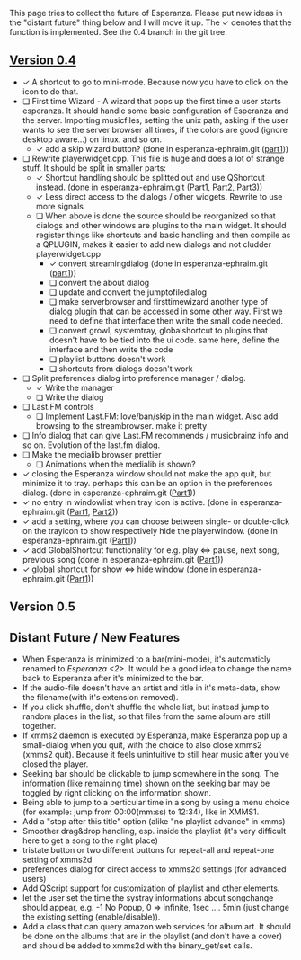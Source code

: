 This page tries to collect the future of Esperanza. Please put new ideas in the "distant future" thing below and I will move it up. The &#10003; denotes that the function is implemented. See the 0.4 branch in the git tree.

== [http://git.xmms.se/?p=esperanza.git;a=shortlog;h=0.4 Version 0.4] ==
* &#10003; A shortcut to go to mini-mode. Because now you have to click on the icon to do that.
* &#10063; First time Wizard - A wizard that pops up the first time a user starts esperanza. It should handle some basic configuration of Esperanza and the server. Importing musicfiles, setting the unix path, asking if the user wants to see the server browser all times, if the colors are good (ignore desktop aware...) on linux. and so on.
** &#10003; add a skip wizard button? (done in esperanza-ephraim.git ([http://git.xmms.se/?p=esperanza-ephraim.git;a=commit;h=9c6a9b4852de0b790fe22ab38364500505f71ea7 part1]))
* &#10063; Rewrite playerwidget.cpp. This file is huge and does a lot of strange stuff. It should be split in smaller parts:
** &#10003; Shortcut handling should be splitted out and use QShortcut instead. (done in esperanza-ephraim.git ([http://git.xmms.se/?p=esperanza-ephraim.git;a=commit;h=9a400e38b5eb6065fbda405d11da01814389bee6 Part1], [http://git.xmms.se/?p=esperanza-ephraim.git;a=commit;h=b9076d772492eae65984e7c8897141c3ce6519bc Part2], [http://git.xmms.se/?p=esperanza-ephraim.git;a=commit;h=9ae5a266e836b64e721c292eeaf03f12660e815e Part3]))
** &#10003; Less direct access to the dialogs / other widgets. Rewrite to use more signals
** &#10063; When above is done the source should be reorganized so that dialogs and other windows are plugins to the main widget. It should register things like shortcuts and basic handling and then compile as a QPLUGIN, makes it easier to add new dialogs and not cludder playerwidget.cpp
*** &#10003; convert streamingdialog (done in esperanza-ephraim.git ([http://git.xmms.se/?p=esperanza-ephraim.git;a=commit;h=889b98e0442a2777cdf14a031c8057fa9f198ee8 part1]))
*** &#10063; convert the about dialog
*** &#10063; update and convert the jumptofiledialog
*** &#10063; make serverbrowser and firsttimewizard another type of dialog plugin that can be accessed in some other way. First we need to define that interface then write the small code needed.
*** &#10063; convert growl, systemtray, globalshortcut to plugins that doesn't have to be tied into the ui code. same here, define the interface and then write the code
*** &#10063; playlist buttons doesn't work
*** &#10063; shortcuts from dialogs doesn't work
* &#10063; Split preferences dialog into preference manager / dialog.
** &#10003; Write the manager
** &#10063; Write the dialog
* &#10063; Last.FM controls
** &#10063; Implement Last.FM: love/ban/skip in the main widget. Also add browsing to the streambrowser. make it pretty
* &#10063; Info dialog that can give Last.FM recommends / musicbrainz info and so on. Evolution of the last.fm dialog.
* &#10063; Make the medialib browser prettier
** &#10063; Animations when the medialib is shown?
* &#10003; closing the Esperanza window should not make the app quit, but minimize it to tray. perhaps this can be an option in the preferences dialog. (done in esperanza-ephraim.git ([http://git.xmms.se/?p=esperanza-ephraim.git;a=commit;h=79ff3476f2db8f0be4163a5f02f5588323e36673 Part1]))
* &#10003; no entry in windowlist when tray icon is active. (done in esperanza-ephraim.git ([http://git.xmms.se/?p=esperanza-ephraim.git;a=commit;h=f65b926cfd7730fc7917b6032d8aee2e49977405 Part1], [http://git.xmms.se/?p=esperanza-ephraim.git;a=commit;h=0b563bcdd2fb8b70f5b0b0f3e33f3f7cc83fc9de Part2]))
* &#10003; add a setting, where you can choose between single- or double-click on the trayicon to show respectively hide the playerwindow. (done in esperanza-ephraim.git ([http://git.xmms.se/?p=esperanza-ephraim.git;a=commit;h=2e9e95a993935f76b79cedeb6cbd058343b0850c Part1]))
* &#10003; add GlobalShortcut functionality for e.g. play <=> pause, next song, previous song (done in esperanza-ephraim.git ([http://git.xmms.se/?p=esperanza-ephraim.git;a=commit;h=34a7fd0c5f99bf297bb5aeb2777a15c3806bd608 Part1]))
* &#10003; global shortcut for show <=> hide window (done in esperanza-ephraim.git ([http://git.xmms.se/?p=esperanza-ephraim.git;a=commit;h=e50196162c098ec3bec4630cc5d45b09efc082e6 Part1]))

== Version 0.5 ==


== Distant Future / New Features ==
* When Esperanza is minimized to a bar(mini-mode), it's automaticly renamed to ''Esperanza <2>''. It would be a good idea to change the name back to Esperanza  after it's minimized to the bar.
* If the audio-file doesn't have an artist and title in it's meta-data, show the filename(with it's extension removed).
* If you click shuffle, don't shuffle the whole list, but instead jump to random places in the list, so that files from the same album are still together.
* If xmms2 daemon is executed by Esperanza, make Esperanza pop up a small-dialog when you quit, with the choice to also close xmms2 (xmms2 quit). Because it feels unintuitive to still hear music after you've closed the player.
* Seeking bar should be clickable to jump somewhere in the song. The information (like remaining time) shown on the seeking bar may be toggled by right clicking on the information shown.
* Being able to jump to a perticular time in a song by using a menu choice (for example: jump from 00:00(mm:ss) to 12:34), like in XMMS1.
* Add a "stop after this title" option (alike "no playlist advance" in xmms)
* Smoother drag&drop handling, esp. inside the playlist (it's very difficult here to get a song to the right place)
* tristate button or two different buttons for repeat-all and repeat-one setting of xmms2d
* preferences dialog for direct access to xmms2d settings (for advanced users)
* Add QScript support for customization of playlist and other elements.
* let the user set the time the systray informations about songchange should appear, e.g. -1 No Popup, 0 => infinite, 1sec .... 5min (just change the existing setting (enable/disable)).
* Add a class that can query amazon web services for album art. It should be done on the albums that are in the playlist (and don't have a cover) and should be added to xmms2d with the binary_get/set calls.